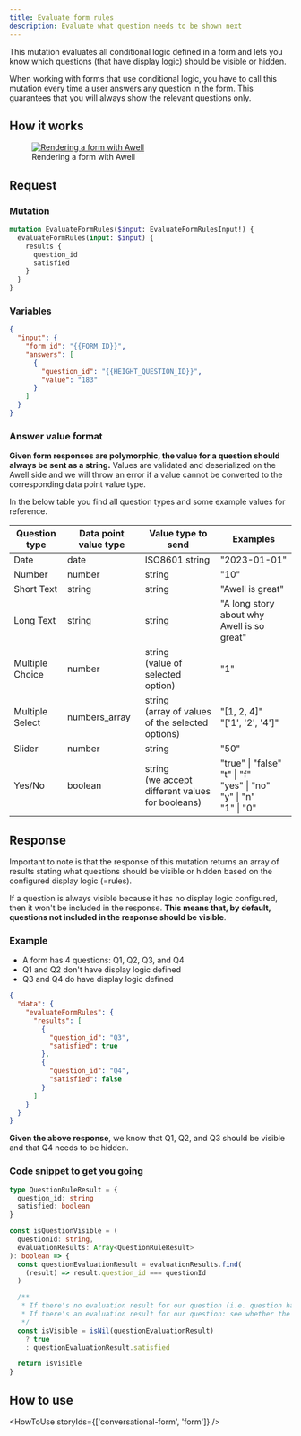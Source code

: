```yaml
---
title: Evaluate form rules
description: Evaluate what question needs to be shown next
---
```


This mutation evaluates all conditional logic defined in a form and lets you know which questions (that have display logic) should be visible or hidden.

When working with forms that use conditional logic, you have to call this mutation every time a user answers any question in the form. This guarantees that you will always show the relevant questions only.

## How it works

<figure className="w-full flex flex-col justify-center text-center pt-4">
  <a
    href="https://swimlanes.io/u/g_uveCVSM"
    target="_blank"
    className="custom-link"
  >
    <img
      src="https://static.swimlanes.io/f7f93b288634e23d998386ae6e37f3ea.png"
      alt="Rendering a form with Awell"
      className="w-full sm:w-11/12 mx-auto rounded"
    />
  </a>
  <figcaption className="dark:text-slate-400 pt-1">
    Rendering a form with Awell
  </figcaption>
</figure>

## Request

### Mutation

```graphql
mutation EvaluateFormRules($input: EvaluateFormRulesInput!) {
  evaluateFormRules(input: $input) {
    results {
      question_id
      satisfied
    }
  }
}
```

### Variables

```json
{
  "input": {
    "form_id": "{{FORM_ID}}",
    "answers": [
      {
        "question_id": "{{HEIGHT_QUESTION_ID}}",
        "value": "183"
      }
    ]
  }
}
```

### Answer value format

**Given form responses are polymorphic, the value for a question should always be sent as a string.** Values are validated and deserialized on the Awell side and we will throw an error if a value cannot be converted to the corresponding data point value type.

In the below table you find all question types and some example values for reference.

<div className="table-wrapper">
  <table>
    <thead>
      <tr>
        <th>Question type</th>
        <th>Data point value type</th>
        <th>Value type to send</th>
        <th>Examples</th>
      </tr>
    </thead>
    <tbody>
      <tr>
        <td>Date</td>
        <td>date</td>
        <td>ISO8601 string</td>
        <td>"2023-01-01"</td>
      </tr>
      <tr>
        <td>Number</td>
        <td>number</td>
        <td>string</td>
        <td>"10"</td>
      </tr>
      <tr>
        <td>Short Text</td>
        <td>string</td>
        <td>string</td>
        <td>"Awell is great"</td>
      </tr>
      <tr>
        <td>Long Text</td>
        <td>string</td>
        <td>string</td>
        <td>"A long story about why Awell is so great"</td>
      </tr>
      <tr>
        <td>Multiple Choice</td>
        <td>number</td>
        <td>
          string
          <br /> (value of selected option)
        </td>
        <td>"1"</td>
      </tr>
      <tr>
        <td>Multiple Select</td>
        <td>numbers_array</td>
        <td>
          string
          <br /> (array of values of the selected options)
        </td>
        <td>
          "[1, 2, 4]"
          <br />
          "['1', '2', '4']"
        </td>
      </tr>
      <tr>
        <td>Slider</td>
        <td>number</td>
        <td>string</td>
        <td>"50"</td>
      </tr>
      <tr>
        <td>Yes/No</td>
        <td>boolean</td>
        <td>
          string
          <br /> (we accept different values for booleans)
        </td>
        <td>
          "true" | "false"
          <br /> "t" | "f"
          <br /> "yes" | "no"
          <br /> "y" | "n"
          <br /> "1" | "0"
        </td>
      </tr>
    </tbody>
  </table>
</div>

## Response

Important to note is that the response of this mutation returns an array of results stating what questions should be visible or hidden based on the configured display logic (=rules).

If a question is always visible because it has no display logic configured, then it won't be included in the response. **This means that, by default, questions not included in the response should be visible**.

### Example

- A form has 4 questions: Q1, Q2, Q3, and Q4
- Q1 and Q2 don't have display logic defined
- Q3 and Q4 do have display logic defined

```json
{
  "data": {
    "evaluateFormRules": {
      "results": [
        {
          "question_id": "Q3",
          "satisfied": true
        },
        {
          "question_id": "Q4",
          "satisfied": false
        }
      ]
    }
  }
}
```

**Given the above response**, we know that Q1, Q2, and Q3 should be visible and that Q4 needs to be hidden.

### Code snippet to get you going

```typescript
type QuestionRuleResult = {
  question_id: string
  satisfied: boolean
}

const isQuestionVisible = (
  questionId: string,
  evaluationResults: Array<QuestionRuleResult>
): boolean => {
  const questionEvaluationResult = evaluationResults.find(
    (result) => result.question_id === questionId
  )

  /**
   * If there's no evaluation result for our question (i.e. question has no display logic) --> show it by default
   * If there's an evaluation result for our question: see whether the display logic rule was satisfied
   */
  const isVisible = isNil(questionEvaluationResult)
    ? true
    : questionEvaluationResult.satisfied

  return isVisible
}
```

## How to use

<HowToUse storyIds={['conversational-form', 'form']} />
